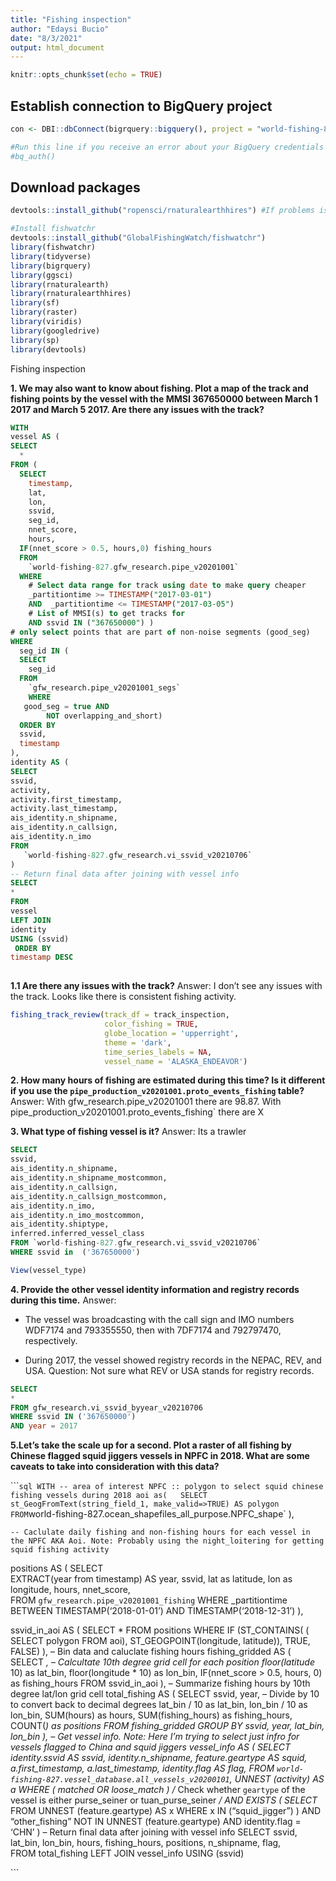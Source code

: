 ```yaml
---
title: "Fishing inspection"
author: "Edaysi Bucio"
date: "8/3/2021"
output: html_document
---
```


```r
knitr::opts_chunk$set(echo = TRUE)
```

## Establish connection to BigQuery project

```r
con <- DBI::dbConnect(bigrquery::bigquery(), project = "world-fishing-827", use_legacy_sql = FALSE)

#Run this line if you receive an error about your BigQuery credentials
#bq_auth() 

```



## Download packages
```r
devtools::install_github("ropensci/rnaturalearthhires") #If problems isntalling the package, look at this https://github.com/ropensci/rnaturalearthhires/issues/1

#Install fishwatchr
devtools::install_github("GlobalFishingWatch/fishwatchr")
library(fishwatchr)
library(tidyverse)
library(bigrquery)
library(ggsci) 
library(rnaturalearth)
library(rnaturalearthhires)
library(sf)
library(raster)
library(viridis)
library(googledrive)
library(sp)
library(devtools)

```


Fishing inspection

**1. We may also want to know about fishing. Plot a map of the track and fishing points by the vessel with the MMSI 367650000 between March 1 2017 and March 5 2017. Are there any issues with the track?**

```sql

WITH
vessel AS (
SELECT
  *
FROM (
  SELECT
    timestamp,
    lat,
    lon,
    ssvid,
    seg_id,
    nnet_score,
    hours,
  IF(nnet_score > 0.5, hours,0) fishing_hours
  FROM
    `world-fishing-827.gfw_research.pipe_v20201001`
  WHERE
    # Select data range for track using date to make query cheaper
    _partitiontime >= TIMESTAMP("2017-03-01") 
    AND  _partitiontime <= TIMESTAMP("2017-03-05")
    # List of MMSI(s) to get tracks for
    AND ssvid IN ("367650000") )
# only select points that are part of non-noise segments (good_seg)
WHERE
  seg_id IN (
  SELECT
    seg_id
  FROM
    `gfw_research.pipe_v20201001_segs`
    WHERE 
   good_seg = true AND
        NOT overlapping_and_short)
  ORDER BY
  ssvid,
  timestamp   
),
identity AS (
SELECT
ssvid,
activity,
activity.first_timestamp, 
activity.last_timestamp,
ais_identity.n_shipname,
ais_identity.n_callsign,
ais_identity.n_imo
FROM
   `world-fishing-827.gfw_research.vi_ssvid_v20210706`
)
-- Return final data after joining with vessel info
SELECT 
*
FROM 
vessel
LEFT JOIN 
identity
USING (ssvid)
 ORDER BY
timestamp DESC
  

```
**1.1 Are there any issues with the track?**
Answer: I don't see any issues with the track. Looks like there is consistent fishing activity. 
```r

fishing_track_review(track_df = track_inspection,
                     color_fishing = TRUE,
                     globe_location = 'upperright',
                     theme = 'dark',
                     time_series_labels = NA,
                     vessel_name = 'ALASKA_ENDEAVOR')
```

**2. How many hours of fishing are estimated during this time? Is it different if you use the `pipe_production_v20201001.proto_events_fishing` table?**
Answer: With gfw_research.pipe_v20201001 there are 98.87. With pipe_production_v20201001.proto_events_fishing` there are X



**3. What type of fishing vessel is it?**
Answer: Its a trawler
```sql

SELECT
ssvid, 
ais_identity.n_shipname,
ais_identity.n_shipname_mostcommon,
ais_identity.n_callsign,
ais_identity.n_callsign_mostcommon,
ais_identity.n_imo,
ais_identity.n_imo_mostcommon,
ais_identity.shiptype,
inferred.inferred_vessel_class
FROM `world-fishing-827.gfw_research.vi_ssvid_v20210706` 
WHERE ssvid in  ('367650000') 

```
```r
View(vessel_type)
```


**4. Provide the other vessel identity information and registry records during this time.**
Answer: 

- The vessel was broadcasting with the call sign and IMO numbers WDF7174 and 793355550, then with 7DF7174 and 792797470, respectively.

- During 2017, the vessel showed registry records in the NEPAC, REV, and USA. Question: Not sure what REV or USA stands for registry records. 

```sql
SELECT
*
FROM gfw_research.vi_ssvid_byyear_v20210706
WHERE ssvid IN ('367650000')
AND year = 2017

```


**5.Let’s take the scale up for a second. Plot a raster of all fishing by Chinese flagged squid jiggers vessels in NPFC in 2018. What are some caveats to take into consideration with this data?**

````sql
WITH
-- area of interest NPFC :: polygon to select squid chinese fishing vessels during 2018
aoi as(
  SELECT
  st_GeogFromText(string_field_1, make_valid=>TRUE) AS polygon
  FROM
  `world-fishing-827.ocean_shapefiles_all_purpose.NPFC_shape`
),



    -- Caclulate daily fishing and non-fishing hours for each vessel in the NPFC AKA Aoi. Note: Probably using the night_loitering for getting squid fishing activity
  positions AS ( 
  SELECT   
  EXTRACT(year from timestamp) AS year,
    ssvid,
    lat as latitude,
    lon as longitude,
    hours,
    nnet_score,   
    FROM
    `gfw_research.pipe_v20201001_fishing`
  WHERE
    _partitiontime BETWEEN TIMESTAMP('2018-01-01') 
    AND TIMESTAMP('2018-12-31')
),
      
 ssvid_in_aoi AS ( 
  SELECT
  * 
  FROM
    positions
  WHERE
  IF
    (ST_CONTAINS( (
        SELECT
          polygon
        FROM
          aoi),
        ST_GEOGPOINT(longitude,
          latitude)),
      TRUE,
      FALSE)
),
-- Bin data and caluclate fishing hours
fishing_gridded AS (  
SELECT
  *,
  -- Calcultate 10th degree grid cell for each position 
  floor(latitude * 10) as lat_bin,
  floor(longitude * 10) as lon_bin,
  IF(nnet_score > 0.5, hours, 0) as fishing_hours
  FROM
  ssvid_in_aoi
),
-- Summarize fishing hours by 10th degree lat/lon grid cell
total_fishing AS (
SELECT
  ssvid,
  year,
   -- Divide by 10 to convert back to decimal degrees
  lat_bin / 10 as lat_bin,
  lon_bin / 10 as lon_bin,
  SUM(hours) as hours,
  SUM(fishing_hours) as fishing_hours,
  COUNT(*) as positions
FROM fishing_gridded
GROUP BY ssvid, year, lat_bin, lon_bin
),
-- Get vessel info. Note: Here I'm trying to select just infro for vessels flagged to China and squid jiggers
vessel_info AS (
SELECT 
identity.ssvid AS ssvid,
identity.n_shipname,
feature.geartype AS squid,
a.first_timestamp,
a.last_timestamp,
identity.flag AS flag,
FROM `world-fishing-827.vessel_database.all_vessels_v20200101`, UNNEST (activity) AS a
WHERE ( matched OR loose_match )
  /* Check whether `geartype` of the vessel is
  either purse_seiner or tuan_purse_seiner */
  AND EXISTS (
    SELECT *
    FROM UNNEST (feature.geartype) AS x
    WHERE x IN ("squid_jigger") )
  AND "other_fishing" NOT IN UNNEST (feature.geartype)
  AND identity.flag = 'CHN'
)
-- Return final data after joining with vessel info
SELECT 
    ssvid,
    lat_bin,
    lon_bin,
    hours,
   fishing_hours,
   positions,
   n_shipname,
   flag,    
FROM 
total_fishing
LEFT JOIN 
vessel_info
USING (ssvid)

```

